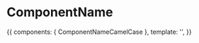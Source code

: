 
<Meta title="ComponentType|ComponentName" component={ComponentNameCamelCase} />

# ComponentName

<Props of={ComponentNameCamelCase} />

<Preview>
  <Story name="Common">
    {{
        components: { ComponentNameCamelCase },
        template: '<ComponentNameCamelCase />',
    }}
  </Story>
</Preview>
